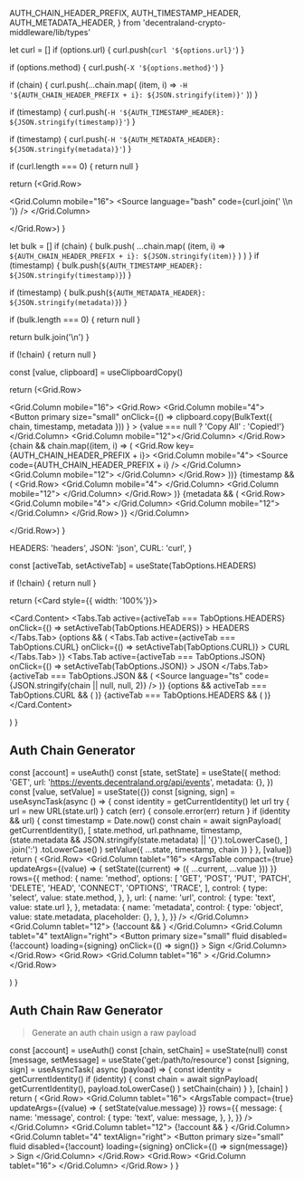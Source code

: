   AUTH_CHAIN_HEADER_PREFIX,
  AUTH_TIMESTAMP_HEADER,
  AUTH_METADATA_HEADER,
} from 'decentraland-crypto-middleware/lib/types'


<Meta title="Development/AuthChain" />

  let curl = []
  if (options.url) {
    curl.push(`curl '${options.url}'`)
  }

if (options.method) {
curl.push(`-X '${options.method}'`)
}

if (chain) {
curl.push(...chain.map(
(item, i) =>
`-H '${AUTH_CHAIN_HEADER_PREFIX + i}: ${JSON.stringify(item)}'`
))
}

if (timestamp) {
curl.push(`-H '${AUTH_TIMESTAMP_HEADER}: ${JSON.stringify(timestamp)}'`)
}

if (timestamp) {
curl.push(`-H '${AUTH_METADATA_HEADER}: ${JSON.stringify(metadata)}'`)
}

if (curl.length === 0) {
return null
}

return (<Grid.Row>

<Grid.Column mobile="16">
  <Source language="bash" code={curl.join(' \\\n ')} />
</Grid.Column>

  </Grid.Row>)
}

  let bulk = []
  if (chain) {
    bulk.push(
      ...chain.map(
        (item, i) =>
        `${AUTH_CHAIN_HEADER_PREFIX + i}: ${JSON.stringify(item)}`
      )
    )
  }
  if (timestamp) {
    bulk.push(`${AUTH_TIMESTAMP_HEADER}: ${JSON.stringify(timestamp)}`)
  }

if (timestamp) {
bulk.push(`${AUTH_METADATA_HEADER}: ${JSON.stringify(metadata)}`)
}

if (bulk.length === 0) {
return null
}

return bulk.join('\n')
}

  if (!chain) {
    return null
  }

const [value, clipboard] = useClipboardCopy()

return (<Grid.Row>

<Grid.Column mobile="16">
  <Grid stackable className="AuthChainTable">
    <Grid.Row>
      <Grid.Column mobile="4">
        <Button
          primary
          size="small"
          onClick={() =>
            clipboard.copy(BulkText({ chain, timestamp, metadata }))
          }
        >
          {value === null ? 'Copy All' : 'Copied!'}
        </Button>
      </Grid.Column>
      <Grid.Column mobile="12"></Grid.Column>
    </Grid.Row>
    {chain &&
      chain.map((item, i) => (
        <Grid.Row key={AUTH_CHAIN_HEADER_PREFIX + i}>
          <Grid.Column mobile="4">
            <Source code={AUTH_CHAIN_HEADER_PREFIX + i} />
          </Grid.Column>
          <Grid.Column mobile="12">
            <Source language="json" code={JSON.stringify(item)} />
          </Grid.Column>
        </Grid.Row>
      ))}
    {timestamp && (
      <Grid.Row>
        <Grid.Column mobile="4">
          <Source code={AUTH_TIMESTAMP_HEADER} />
        </Grid.Column>
        <Grid.Column mobile="12">
          <Source language="json" code={JSON.stringify(timestamp)} />
        </Grid.Column>
      </Grid.Row>
    )}
    {metadata && (
      <Grid.Row>
        <Grid.Column mobile="4">
          <Source code={AUTH_METADATA_HEADER} />
        </Grid.Column>
        <Grid.Column mobile="12">
          <Source language="json" code={JSON.stringify(metadata)} />
        </Grid.Column>
      </Grid.Row>
    )}
  </Grid>
</Grid.Column>

  </Grid.Row>)
}

  HEADERS: 'headers',
  JSON: 'json',
  CURL: 'curl',
}

  const [activeTab, setActiveTab] = useState(TabOptions.HEADERS)

if (!chain) {
return null
}

return (<Card style={{ width: '100%'}}>

<Card.Content>
  <Tabs>
    <Tabs.Tab
      active={activeTab === TabOptions.HEADERS}
      onClick={() => setActiveTab(TabOptions.HEADERS)}
    >
      HEADERS
    </Tabs.Tab>
    {options && (
      <Tabs.Tab
        active={activeTab === TabOptions.CURL}
        onClick={() => setActiveTab(TabOptions.CURL)}
      >
        CURL
      </Tabs.Tab>
    )}
    <Tabs.Tab
      active={activeTab === TabOptions.JSON}
      onClick={() => setActiveTab(TabOptions.JSON)}
    >
      JSON
    </Tabs.Tab>
  </Tabs>
  {activeTab === TabOptions.JSON && (
    <Source language="ts" code={JSON.stringify(chain || null, null, 2)} />
  )}
  {options && activeTab === TabOptions.CURL && (
    <AuthChainCURL
      options={options}
      chain={chain}
      timestamp={timestamp}
      metadata={metadata}
    />
  )}
  {activeTab === TabOptions.HEADERS && (
    <AuthChainTable chain={chain} timestamp={timestamp} metadata={metadata} />
  )}
</Card.Content>

  </Card>)
}

## Auth Chain Generator

  const [account] = useAuth()
  const [state, setState] = useState({
    method: 'GET',
    url: 'https://events.decentraland.org/api/events',
    metadata: {},
  })
  const [value, setValue] = useState({})
  const [signing, sign] = useAsyncTask(async () => {
    const identity = getCurrentIdentity()
    let url
    try {
      url = new URL(state.url)
    } catch (err) {
      console.error(err)
      return
    }
    if (identity && url) {
      const timestamp = Date.now()
      const chain = await signPayload(
        getCurrentIdentity(),
        [
          state.method,
          url.pathname,
          timestamp,
          (state.metadata && JSON.stringify(state.metadata) || '{}').toLowerCase(),
        ]
          .join(':')
          .toLowerCase()
      )
      setValue({ ...state, timestamp, chain })
    }
  }, [value])
  return (
    <Container>
      <Grid>
        <Grid.Row>
          <Grid.Column tablet="16">
            <ArgsTable
              compact={true}
              updateArgs={(value) => {
                setState((current) => ({ ...current, ...value }))
              }}
              rows={{
                method: {
                  name: 'method',
                  options: [
                    'GET',
                    'POST',
                    'PUT',
                    'PATCH',
                    'DELETE',
                    'HEAD',
                    'CONNECT',
                    'OPTIONS',
                    'TRACE',
                  ],
                  control: {
                    type: 'select',
                    value: state.method,
                  },
                },
                url: {
                  name: 'url',
                  control: { type: 'text', value: state.url },
                },
                metadata: {
                  name: 'metadata',
                  control: {
                    type: 'object',
                    value: state.metadata,
                    placeholder: {},
                  },
                },
              }}
            />
          </Grid.Column>
          <Grid.Column tablet="12">
            {!account && <MissingAuthMessage />}
          </Grid.Column>
          <Grid.Column tablet="4" textAlign="right">
            <Button
              primary
              size="small"
              fluid
              disabled={!account}
              loading={signing}
              onClick={() => sign()}
            >
              Sign
            </Button>
          </Grid.Column>
        </Grid.Row>
        <Grid.Row>
          <Grid.Column tablet="16" >
        <Chain
          options={value}
          chain={value.chain}
          timestamp={value.timestamp}
          metadata={value.metadata}
          />
          </Grid.Column>
        </Grid.Row>
      </Grid>
    </Container>

)
}

<AuthChainStandar />

<Divider />

## Auth Chain Raw Generator

> Generate an auth chain usign a raw payload

  const [account] = useAuth()
  const [chain, setChain] = useState(null)
  const [message, setMessage] = useState('get:/path/to/resource')
  const [signing, sign] = useAsyncTask(
    async (payload) => {
      const identity = getCurrentIdentity()
      if (identity) {
        const chain = await signPayload(
          getCurrentIdentity(),
          payload.toLowerCase()
        )
        setChain(chain)
      }
    },
    [chain]
  )
  return (
    <Container>
      <Grid>
        <Grid.Row>
          <Grid.Column tablet="16">
            <ArgsTable
              compact={true}
              updateArgs={(value) => {
                setState(value.message)
              }}
              rows={{
                message: {
                  name: 'message',
                  control: {
                    type: 'text',
                    value: message,
                  },
                },
              }}
            />
          </Grid.Column>
          <Grid.Column tablet="12">
            {!account && <MissingAuthMessage />}
          </Grid.Column>
          <Grid.Column tablet="4" textAlign="right">
            <Button
              primary
              size="small"
              fluid
              disabled={!account}
              loading={signing}
              onClick={() => sign(message)}
            >
              Sign
            </Button>
          </Grid.Column>
        </Grid.Row>
        <Grid.Row>
          <Grid.Column tablet="16">
            <Chain chain={chain} />
          </Grid.Column>
        </Grid.Row>
      </Grid>
    </Container>
  )
}

<AuthChainRaw />

